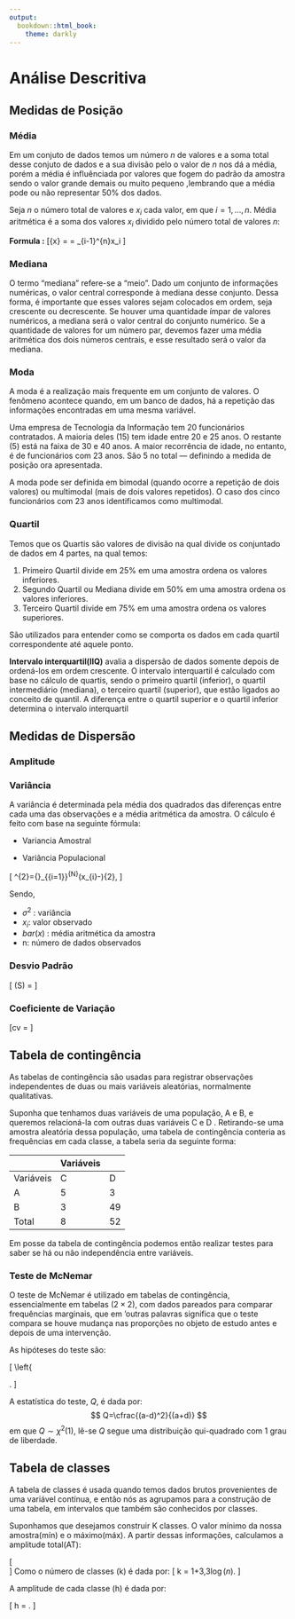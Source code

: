 ```yaml
---
output:
  bookdown::html_book:
    theme: darkly
---
```


# Análise Descritiva {.unnumbered}

## Medidas de Posição

### Média

Em um conjuto de dados temos um número $n$ de valores e a soma total desse conjuto de dados e a sua divisão pelo o valor de $n$ nos dá a média, porém a média é influênciada por valores que fogem do padrão da amostra sendo o valor grande demais ou muito pequeno ,lembrando que a média pode ou não representar $50\%$ dos dados.

Seja ${\displaystyle n}$ o número total de valores e ${\displaystyle x_{i}}$ cada valor, em que ${\displaystyle i=1,\dots ,n}$. Média aritmética é a soma dos valores ${\displaystyle x_{i}}$ dividido pelo número total de valores ${\displaystyle n}$:

**Formula :** \[\bar{x} = \dfrac{x_1 + \ldots +x_n}{n} = \frac{1}{n}\sum\_{i-1}\^{n}x_i \]

### Mediana

O termo "mediana" refere-se a "meio". Dado um conjunto de informações numéricas, o valor central corresponde à mediana desse conjunto. Dessa forma, é importante que esses valores sejam colocados em ordem, seja crescente ou decrescente. Se houver uma quantidade ímpar de valores numéricos, a mediana será o valor central do conjunto numérico. Se a quantidade de valores for um número par, devemos fazer uma média aritmética dos dois números centrais, e esse resultado será o valor da mediana.

### Moda

A moda é a realização mais frequente em um conjunto de valores. O fenômeno acontece quando, em um banco de dados, há a repetição das informações encontradas em uma mesma variável.

Uma empresa de Tecnologia da Informação tem 20 funcionários contratados. A maioria deles (15) tem idade entre 20 e 25 anos. O restante (5) está na faixa de 30 e 40 anos. A maior recorrência de idade, no entanto, é de funcionários com 23 anos. São 5 no total --- definindo a medida de posição ora apresentada.

A moda pode ser definida em bimodal (quando ocorre a repetição de dois valores) ou multimodal (mais de dois valores repetidos). O caso dos cinco funcionários com 23 anos identificamos como multimodal.

### Quartil

Temos que os Quartis são valores de divisão na qual divide os conjuntado de dados em 4 partes, na qual temos:

1.  Primeiro Quartil divide em $25\%$ em uma amostra ordena os valores inferiores.
2.  Segundo Quartil ou Mediana divide em $50\%$ em uma amostra ordena os valores inferiores.
3.  Terceiro Quartil divide em $75\%$ em uma amostra ordena os valores superiores.

São utilizados para entender como se comporta os dados em cada quartil correspondente até aquele ponto.

**Intervalo interquartil(IIQ)** avalia a dispersão de dados somente depois de ordená-los em ordem crescente. O intervalo interquartil é calculado com base no cálculo de quartis, sendo o primeiro quartil (inferior), o quartil intermediário (mediana), o terceiro quartil (superior), que estão ligados ao conceito de quantil. A diferença entre o quartil superior e o quartil inferior determina o intervalo interquartil

## Medidas de Dispersão

### Amplitude

### Variância

A variância é determinada pela média dos quadrados das diferenças entre cada uma das observações e a média aritmética da amostra. O cálculo é feito com base na seguinte fórmula:

-   Variancia Amostral

-   Variância Populacional

\[ \sigma \^{2}={\frac  {1}{N}}\sum \_{{i=1}}^{N}^\left(x\_{i}-\mu \right){2}, \]

Sendo,

-   $\sigma^2$ : variância
-   $x_i$: valor observado
-   $bar(x)$ : média aritmética da amostra
-   n: número de dados observados

### Desvio Padrão

\[ \sigma(S) = \sqrt{Variância} \]

### Coeficiente de Variação

\[cv = \dfrac{\sigma}{\bar(x)} \]

## Tabela de contingência

As tabelas de contingência são usadas para registrar observações independentes de duas ou mais variáveis aleatórias, normalmente qualitativas.

Suponha que tenhamos duas variáveis de uma população, A e B, e queremos relacioná-la com outras duas variáveis C e D . Retirando-se uma amostra aleatória dessa população, uma tabela de contingência conteria as frequências em cada classe, a tabela seria da seguinte forma:

|           | Variáveis |     |
|-----------|-----------|-----|
| Variáveis | C         | D   |
| A         | 5         | 3   |
| B         | 3         | 49  |
| Total     | 8         | 52  |

Em posse da tabela de contingência podemos então realizar testes para saber se há ou não independência entre variáveis.

### Teste de McNemar

O teste de McNemar é utilizado em tabelas de contingência, essencialmente em tabelas $(2\times2)$, com dados pareados para comparar frequências marginais, que em 'outras palavras significa que o teste compara se houve mudança nas proporções no objeto de estudo antes e depois de uma intervenção.

As hipóteses do teste são:

\[ \left{

```{=tex}
\begin{array}{l}
H_0: \text{As variáveis linha e coluna possuem as mesmas proporções},\\
H_1:  \text{As variáveis linha e coluna possuem proporções diferentes}. \\ 
\end{array}
```
\right. \]

A estatística do teste, $Q$, é dada por: $$ Q=\cfrac{(a-d)^2}{(a+d)} $$ em que $Q \sim \chi^2(1)$, lê-se $Q$ segue uma distribuição qui-quadrado com 1 grau de liberdade.

## Tabela de classes

A tabela de classes é usada quando temos dados brutos provenientes de uma variável contínua, e então nós as agrupamos para a construção de uma tabela, em intervalos que também são conhecidos por classes.

Suponhamos que desejamos construir K classes. O valor mínimo da nossa amostra(mín) e o máximo(máx). A partir dessas informações, calculamos a amplitude total(AT):

\[ \text{AT = máx – mín.}\
\] Como o número de classes (k) é dada por: \[ k = 1+3,3$\log(n)$. \]

A amplitude de cada classe (h) é dada por:

\[ h = \frac{AT}{k}. \]
